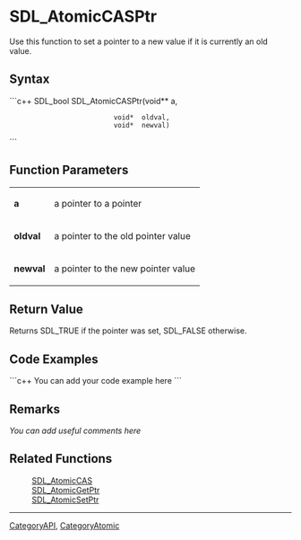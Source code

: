 <!-- pragma section-numbers off -->
<!-- pragma disable-camelcase -->

= SDL_AtomicCASPtr =
Use this function to set a pointer to a new value if it is currently an old value.


== Syntax ==
```c++
SDL_bool SDL_AtomicCASPtr(void** a,
                           void*  oldval,
                           void*  newval)
```

== Function Parameters ==
{|
|'''a'''
|a pointer to a pointer
|-
|'''oldval'''
|a pointer to the old pointer value
|-
|'''newval'''
|a pointer to the new pointer value
|}

== Return Value ==
Returns SDL_TRUE if the pointer was set, SDL_FALSE otherwise.

== Code Examples ==
```c++
You can add your code example here
```

== Remarks ==
''You can add useful comments here''


== Related Functions ==
:[[SDL_AtomicCAS]]
:[[SDL_AtomicGetPtr]]
:[[SDL_AtomicSetPtr]]

----
[[CategoryAPI]], [[CategoryAtomic]]
